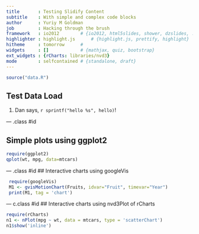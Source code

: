 ```yaml
---
title       : Testing Slidify Content
subtitle    : With simple and complex code blocks
author      : Yuriy M Goldman
job         : Hacking through the brush
framework   : io2012        # {io2012, html5slides, shower, dzslides, ...}
highlighter : highlight.js      # {highlight.js, prettify, highlight}
hitheme     : tomorrow      # 
widgets     : []            # {mathjax, quiz, bootstrap}
ext_widgets : {rCharts: libraries/nvd3}
mode        : selfcontained # {standalone, draft}
---
```

```r
source("data.R")
```
## Test Data Load

1. Dan says, `r sprintf("hello %s", hello)`! 

--- .class #id 

## Simple plots using ggplot2
```r
require(ggplot2)
qplot(wt, mpg, data=mtcars)
```

--- .class #id
## Interactive charts using googleVis
```r
 require(googleVis)
 M1 <- gvisMotionChart(Fruits, idvar="Fruit", timevar="Year")
 print(M1, tag = 'chart')
```

--- c.class #id
## Interactive charts using nvd3Plot of rCharts
```r
require(rCharts)
n1 <- nPlot(mpg ~ wt, data = mtcars, type = 'scatterChart')
n1$show('inline')
```
